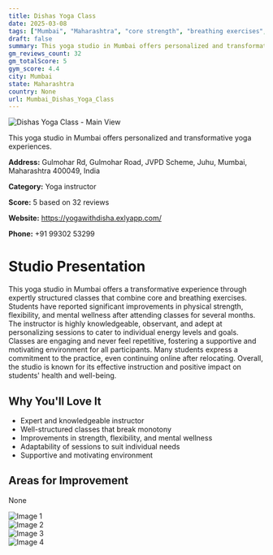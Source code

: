 ```yaml
---
title: Dishas Yoga Class
date: 2025-03-08
tags: ["Mumbai", "Maharashtra", "core strength", "breathing exercises", "mindfulness", "transformative", "supportive", "Mumbai"]  
draft: false
summary: This yoga studio in Mumbai offers personalized and transformative yoga experiences.
gm_reviews_count: 32
gm_totalScore: 5
gym_score: 4.4
city: Mumbai
state: Maharashtra
country: None
url: Mumbai_Dishas_Yoga_Class
---
```


<div className="aspect-[16/9] relative my-8">
  <img 
    src="https://lh5.googleusercontent.com/p/AF1QipOly9YpSEAlSrjKZeEDBo6nBCIAsRPQky0si3Py=w1920-h1080-k-no"
    alt="Dishas Yoga Class - Main View"
    className="object-cover absolute inset-0 w-full h-full rounded-lg"
  />
</div>

This yoga studio in Mumbai offers personalized and transformative yoga experiences.

**Address:** Gulmohar Rd, Gulmohar Road, JVPD Scheme, Juhu, Mumbai, Maharashtra 400049, India

**Category:** Yoga instructor

**Score:** 5 based on 32 reviews

**Website:** https://yogawithdisha.exlyapp.com/

**Phone:** +91 99302 53299

# Studio Presentation

This yoga studio in Mumbai offers a transformative experience through expertly structured classes that combine core and breathing exercises. Students have reported significant improvements in physical strength, flexibility, and mental wellness after attending classes for several months. The instructor is highly knowledgeable, observant, and adept at personalizing sessions to cater to individual energy levels and goals. Classes are engaging and never feel repetitive, fostering a supportive and motivating environment for all participants. Many students express a commitment to the practice, even continuing online after relocating. Overall, the studio is known for its effective instruction and positive impact on students' health and well-being.

## Why You'll Love It

- Expert and knowledgeable instructor
- Well-structured classes that break monotony
- Improvements in strength, flexibility, and mental wellness
- Adaptability of sessions to suit individual needs
- Supportive and motivating environment

## Areas for Improvement

None

<div className="grid grid-cols-1 xl:grid-cols-2 gap-4 my-8">
<div className="aspect-[4/3] relative"><img src="https://lh3.googleusercontent.com/p/AF1QipOAVGl-BIhysyUj5YFU13kYAOOMH2NMGQAUxUnh=w1920-h1080-k-no" alt="Image 1" className="object-cover absolute inset-0 w-full h-full rounded-lg" /></div>
<div className="aspect-[4/3] relative"><img src="https://lh5.googleusercontent.com/p/AF1QipNWF0uMjJ9Cz6xa0p-tkAf_95-ehPt5DqSf6wKZ=w1920-h1080-k-no" alt="Image 2" className="object-cover absolute inset-0 w-full h-full rounded-lg" /></div>
<div className="aspect-[4/3] relative"><img src="https://lh5.googleusercontent.com/p/AF1QipPtTKvNoqT34mUayySrwKLImElPRlVYKtvrvN1b=w1920-h1080-k-no" alt="Image 3" className="object-cover absolute inset-0 w-full h-full rounded-lg" /></div>
<div className="aspect-[4/3] relative"><img src="https://lh5.googleusercontent.com/p/AF1QipPwVC47LsPXMEnxaJuTkicaFcjZ9x_s1DMSYWdG=w1920-h1080-k-no" alt="Image 4" className="object-cover absolute inset-0 w-full h-full rounded-lg" /></div>
</div>